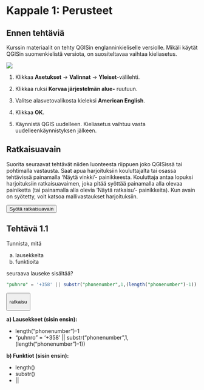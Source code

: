 # Kappale 1: Perusteet

## Ennen tehtäviä

Kurssin materiaalit on tehty QGISin englanninkieliselle versiolle. Mikäli käytät QGISin suomenkielistä versiota, on suositeltavaa vaihtaa kieliasetus.

![](img/sessio_1/image1.png)

1.  Klikkaa **Asetukset** -\> **Valinnat** -\> **Yleiset**-välilehti.

2.  Klikkaa ruksi **Korvaa järjestelmän alue-** ruutuun.

3.  Valitse alasvetovalikosta kieleksi **American English**.

4.  Klikkaa **OK**.

5.  Käynnistä QGIS uudelleen. Kieliasetus vaihtuu vasta uudelleenkäynnistyksen jälkeen.

## Ratkaisuavain

Suorita seuraavat tehtävät niiden luonteesta riippuen joko QGISissä tai pohtimalla vastausta. Saat apua harjoituksiin kouluttajalta tai osassa tehtävissä painamalla 'Näytä vinkki'- painikkeesta. Kouluttaja antaa lopuksi harjoituksiin ratkaisuavaimen, joka pitää syöttää painamalla alla olevaa painiketta (tai painamalla alla olevia 'Näytä ratkaisu'- painikkeita). Kun avain on syötetty, voit katsoa mallivastaukset harjoituksiin.

<button onclick="enterToken()" class="btn">Syötä ratkaisuavain</button>

## Tehtävä 1.1

Tunnista, mitä

a)  lausekkeita
b)  funktioita

seuraava lauseke sisältää?

::: code-box
``` sql
"puhnro" = '+358' || substr("phonenumber",1,(length("phonenumber")-1))
```
:::

<button onclick="toggleAnswer(this)" class="btn answer_btn token">

ratkaisu

</button>

::: hidden-box
**a) Lausekkeet (sisin ensin):**

-   length("phonenumber")-1
-   "puhnro" = '+358' \|\| substr("phonenumber",1,(length("phonenumber")-1))

**b) Funktiot (sisin ensin):**

-   length()
-   substr()
-   \|\|
:::
